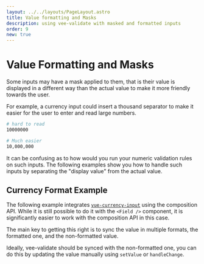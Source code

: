 ```yaml
---
layout: ../../layouts/PageLayout.astro
title: Value formatting and Masks
description: using vee-validate with masked and formatted inputs
order: 9
new: true
---
```



# Value Formatting and Masks

Some inputs may have a mask applied to them, that is their value is displayed in a different way than the actual value to make it more friendly towards the user.

For example, a currency input could insert a thousand separator to make it easier for the user to enter and read large numbers.

```sh
# hard to read
10000000

# Much easier
10,000,000
```

It can be confusing as to how would you run your numeric validation rules on such inputs. The following examples show you how to handle such inputs by separating the "display value" from the actual value.

## Currency Format Example

The following example integrates [`vue-currency-input`](https://github.com/dm4t2/vue-currency-input) using the composition API. While it is still possible to do it with the `<Field />` component, it is significantly easier to work with the composition API in this case.

The main key to getting this right is to sync the value in multiple formats, the formatted one, and the non-formatted value.

Ideally, vee-validate should be synced with the non-formatted one, you can do this by updating the value manually using `setValue` or `handleChange`.

<LiveExample client:visible id="vee-validate-v4-input-masks" />
